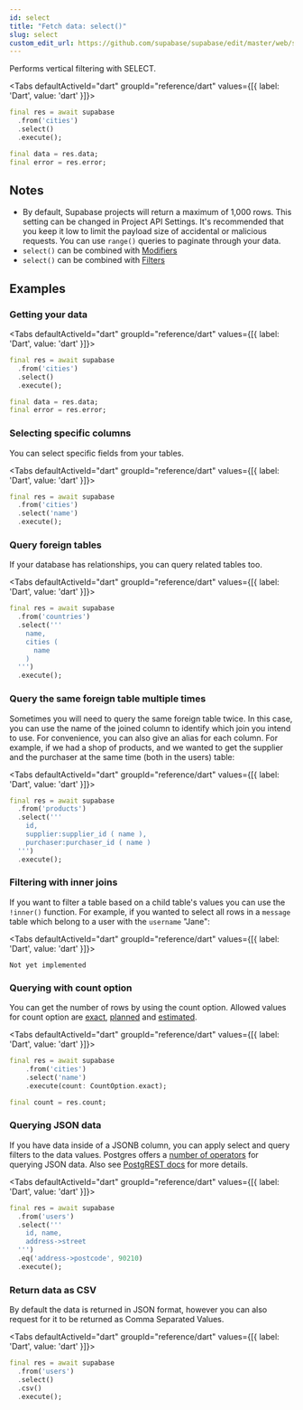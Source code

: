 ```yaml
---
id: select
title: "Fetch data: select()"
slug: select
custom_edit_url: https://github.com/supabase/supabase/edit/master/web/spec/dart.yml
---
```



Performs vertical filtering with SELECT.


<Tabs
  defaultActiveId="dart"
  groupId="reference/dart"
  values={[{ label: 'Dart', value: 'dart' }]}>

<TabsPanel id="dart" label="dart">

```dart
final res = await supabase
  .from('cities')
  .select()
  .execute();

final data = res.data;
final error = res.error;
```


</TabsPanel>

</Tabs>





## Notes

- By default, Supabase projects will return a maximum of 1,000 rows. This setting can be changed in Project API Settings. It's recommended that you keep it low to limit the payload size of accidental or malicious requests. You can use `range()` queries to paginate through your data.
- `select()` can be combined with [Modifiers](/docs/reference/dart/using-modifiers)
- `select()` can be combined with [Filters](/docs/reference/dart/using-filters)










## Examples

### Getting your data



<Tabs
  defaultActiveId="dart"
  groupId="reference/dart"
  values={[{ label: 'Dart', value: 'dart' }]}>

<TabsPanel id="dart" label="dart">

```dart
final res = await supabase
  .from('cities')
  .select()
  .execute();

final data = res.data;
final error = res.error;
```


</TabsPanel>

</Tabs>

### Selecting specific columns

You can select specific fields from your tables.

<Tabs
  defaultActiveId="dart"
  groupId="reference/dart"
  values={[{ label: 'Dart', value: 'dart' }]}>

<TabsPanel id="dart" label="dart">

```dart
final res = await supabase
  .from('cities')
  .select('name')
  .execute();
```


</TabsPanel>

</Tabs>

### Query foreign tables

If your database has relationships, you can query related tables too.

<Tabs
  defaultActiveId="dart"
  groupId="reference/dart"
  values={[{ label: 'Dart', value: 'dart' }]}>

<TabsPanel id="dart" label="dart">

```dart
final res = await supabase
  .from('countries')
  .select('''
    name,
    cities (
      name
    )
  ''')
  .execute();
```


</TabsPanel>

</Tabs>

### Query the same foreign table multiple times

Sometimes you will need to query the same foreign table twice. 
In this case, you can use the name of the joined column to identify 
which join you intend to use. For convenience, you can also give an 
alias for each column. For example, if we had a shop of products, 
and we wanted to get the supplier and the purchaser at the same time 
(both in the users) table:


<Tabs
  defaultActiveId="dart"
  groupId="reference/dart"
  values={[{ label: 'Dart', value: 'dart' }]}>

<TabsPanel id="dart" label="dart">

```dart
final res = await supabase
  .from('products')
  .select('''
    id,
    supplier:supplier_id ( name ),
    purchaser:purchaser_id ( name )
  ''')
  .execute();
```


</TabsPanel>

</Tabs>

### Filtering with inner joins

If you want to filter a table based on a child table's values you can use the `!inner()` function. For example, if you wanted 
to select all rows in a `message` table which belong to a user with the `username` "Jane":


<Tabs
  defaultActiveId="dart"
  groupId="reference/dart"
  values={[{ label: 'Dart', value: 'dart' }]}>

<TabsPanel id="dart" label="dart">


```
Not yet implemented
```


</TabsPanel>

</Tabs>

### Querying with count option

You can get the number of rows by using the count option.
Allowed values for count option are [exact](https://postgrest.org/en/stable/api.html#exact-count), [planned](https://postgrest.org/en/stable/api.html#planned-count) and [estimated](https://postgrest.org/en/stable/api.html#estimated-count).


<Tabs
  defaultActiveId="dart"
  groupId="reference/dart"
  values={[{ label: 'Dart', value: 'dart' }]}>

<TabsPanel id="dart" label="dart">

```dart
final res = await supabase
    .from('cities')
    .select('name')
    .execute(count: CountOption.exact);

final count = res.count;
```


</TabsPanel>

</Tabs>

### Querying JSON data

If you have data inside of a JSONB column, you can apply select 
and query filters to the data values. Postgres offers a 
[number of operators](https://www.postgresql.org/docs/current/functions-json.html) 
for querying JSON data. Also see 
[PostgREST docs](http://postgrest.org/en/v7.0.0/api.html#json-columns) for more details.


<Tabs
  defaultActiveId="dart"
  groupId="reference/dart"
  values={[{ label: 'Dart', value: 'dart' }]}>

<TabsPanel id="dart" label="dart">

```dart
final res = await supabase
  .from('users')
  .select('''
    id, name,
    address->street
  ''')
  .eq('address->postcode', 90210)
  .execute();
```


</TabsPanel>

</Tabs>

### Return data as CSV

By default the data is returned in JSON format, however you can also request for it to be returned as Comma Separated Values.


<Tabs
  defaultActiveId="dart"
  groupId="reference/dart"
  values={[{ label: 'Dart', value: 'dart' }]}>

<TabsPanel id="dart" label="dart">

```dart
final res = await supabase
  .from('users')
  .select()
  .csv()
  .execute();
```


</TabsPanel>

</Tabs>